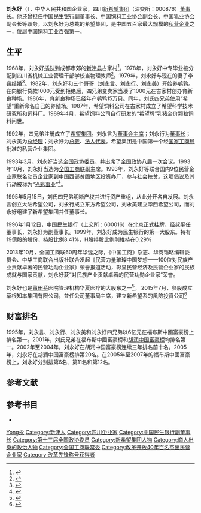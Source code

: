 {{Infobox person
| 姓名     = 劉永好
| 圖像     = 刘永好.png
| 图像说明 = 刘永好
| 出生日期 = {{Birth year and age|1951|9}}
| 出生地   = {{CHN}}[[四川省|四川省]][[新津縣|新津縣]]
| 死亡日期 = <!-- {{Death date and age|YYYY|MM|DD|YYYY|MM|DD}}（死亡在前，出生在後） -->
| 死亡地   = 
| 國籍     = {{PRC}}
| 籍貫     = <!-- （僅限部分地區人士使用） -->
| 種族     = 漢族
| 語言     = 普通話、四川话
| 教育程度 = 本科
| 母校     = 四川[[工程职业技术学院|工程职业技术学院]]
| 職業     = 四川[[新希望集团|新希望集团]][[董事长|董事长]]<br />[[全国政协|全国政协]]常委<br />[[全国政协经济委员会|全国政协经济委员会]]副主任
| 淨資產     = {{profit}} 610億人民幣（2015年）
| 機構     = [[新希望集團|新希望集團]]
| 知名作品 = 
| 政黨     = 
| 宗教信仰 = 
| 配偶     = 李巍<ref>{{cite web |url=http://tj.house.sina.com.cn/f/2008-04-24/172478926.html |title=李巍 刘永好的“金钥匙” |accessdate=2008-05-16 |date=2008-04-24 |publisher=[[新浪|新浪]] |deadurl=yes |archiveurl=https://web.archive.org/web/20080724112439/http://tj.house.sina.com.cn/f/2008-04-24/172478926.html |archivedate=2008-07-24 }}</ref>
| 子女     = 刘畅（女儿）<ref>{{cite news| first=| last=| coauthors=| title=胡润推中国女富豪榜 刘永好26岁千金入围前十| date=2006-10-13| publisher=[[千龙网|千龙网]]| url=http://finance.qianlong.com/30055/2006/10/13/2530@3457804.htm| work=[[北京娱乐信报|北京娱乐信报]]| pages=| accessdate=2008-05-16| deadurl=yes| archiveurl=https://web.archive.org/web/20070808211641/http://finance.qianlong.com/30055/2006/10/13/2530@3457804.htm| archivedate=2007-08-08}}</ref>
| 父母     = 
| 親屬     = 大哥：[[刘永言|刘永言]]<br>二哥：[[刘永行|刘永行]]<br>三哥：[[刘永美|刘永美]]<br>妹妹：[[刘永红|刘永红]]
| past = 
*[[四川省机械工业管理干部学校|四川省机械工业管理干部学校]]教师（1973年9月～1982年11月）
*[[成都希望有限公司|成都希望有限公司]]副董事长（1982年12月～1993年2月）
*[[希望集团|希望集团]]总裁（1993年3月～至今）
*第八届、第九届、第十届全国政协委员（1993年3月～至今）
*第七届、第八届全国工商联副主席（1993年11月～2002年10月）
*[[中国民生银行|中国民生银行]]副董事长（1995年12月～2006年）
*[[山东六和集团|山东六和集团]]有限公司董事长
*民生人寿保险股份有限公司监事长
*[[新希望集团|新希望集团]]董事长（1997年1月～至今）
*四川新希望农业股份有限公司董事长（1998年～至今）
*[[中国饲料工业协会|中国饲料工业协会]]副会长
*[[中国乳业协会|中国乳业协会]]副会长
*第九届、第十届全国政协常委（1998年3月～至今）
*全国政协政治经济委员会副主任（2003年3月～2013年3月）
*2013年中国全国人民代表大会代表
|awards=
*中国十大改革风云人物
*中国十佳民营企业家
*中国十大扶贫状元
*2002年中国十大民营企业家
*2002年中国十大金融风云人物
*2000年美国《[[商业周刊|商业周刊]]》亚洲之星
}}
'''刘永好'''（{{bd|1951年|9月|||L刘}}），中华人民共和国企业家，四川[[新希望集团|新希望集团]]（深交所：000876）[[董事长|董事长]]。他还曾担任[[中国民生银行|中国民生银行]]副董事长、[[中国饲料工业协会|中国饲料工业协会]]副会长、[[中国乳业协会|中国乳业协会]]副会长等职务。以刘永好为总裁的希望集团，是中国五百家最大规模的[[私营企业|私营企业]]之一，位居中国饲料工业百强第一。

== 生平 ==
1968年，刘永好[[插队落户|插队]]到成都市郊的[[新津县|新津县]]古家村<ref>{{cite web |url=http://info.ceo.hc360.com/2005/06/16164113439.shtml |title=刘永好创业路：鹌鹑蛋孵出民生银行 |accessdate=2008-05-16 |author1=孙虹钢 |author2=陈斌 |work=人力资本 |publisher=[[慧聪网|慧聪网]] |archive-date=2016-03-06 |archive-url=https://web.archive.org/web/20160306072718/http://info.ceo.hc360.com/2005/06/16164113439.shtml |dead-url=no }}</ref>。1978年，刘永好中专毕业被分配到四川省机械工业管理干部学校当物理教师<ref>{{cite web |url=http://cppcc.people.com.cn/GB/49056/6733390.html |title=民营经济：风雨三十年 |accessdate=2008-05-16 |author1=任一龙 |date=2008-01-04 |work=[[人民政协报|人民政协报]] |publisher=[[人民网|人民网]]  |archive-date=2016-03-04 |archive-url=https://web.archive.org/web/20160304104427/http://cppcc.people.com.cn/GB/49056/6733390.html |dead-url=no }}</ref>。1979年，刘永好与现在的妻子李巍结婚<ref>{{cite web |url=http://shang.cnfamily.com/200201/ca16999.htm |title=大陆首富刘永好：别说我是“中国头号新好男人” |accessdate=2008-05-16 |author1=徐剑 |work=家庭期刊 |deadurl=yes |archiveurl=https://web.archive.org/web/20160306195650/http://shang.cnfamily.com/200201/ca16999.htm |archivedate=2016-03-06 }}</ref>。1982年，刘永好和三个哥哥（[[刘永言|刘永言]]、[[刘永行|刘永行]]、[[刘永美|刘永美]]）开始养[[鹌鹑|鹌鹑]]。在向银行贷款1000元受到拒绝后，四兄弟变卖家当凑了1000元在古家村创办育新良种场。1986年，育新良种场已经年产鹌鹑15万只。同年，刘氏四兄弟使用“希望”重新命名自己的养殖场。1987年，希望饲料公司在古家村成立了希望科学技术研究所和饲料厂。1989年4月，希望饲料公司自行研发的“希望牌”乳猪全价颗粒饲料问世。

1992年，四兄弟注册成立了[[希望集团|希望集团]]。刘永言为[[董事会主席|董事会主席]]；刘永行为[[董事长|董事长]]；刘永美为[[总经理|总经理]]；刘永好为[[总裁|总裁]]、[[法人代表|法人代表]]。希望集团是中国第一个经[[中华人民共和国国家工商行政管理总局|国家工商局]]批准的私营企业集团。

1993年3月，刘永好当选[[全国政协委员|全国政协委员]]，并出席了[[全国政协|全国政协]]八届一次会议。1993年10月，刘永好当选为[[全国工商联|全国工商联]]副主席。1993年，刘永好等联合国内9位民营企业家联名动员企业家到中国西部贫困地区投资办厂，参与社会扶贫。这项倡议及其行动被称为“[[光彩事业|光彩事业]]”<ref>{{cite web |url=http://www.newhopegroup.com/zjlyh.asp |title=集团法人代表、董事长介绍 |accessdate=2008-05-16 |publisher=新希望集团 |deadurl=yes |archiveurl=https://web.archive.org/web/20080525095611/http://www.newhopegroup.com/zjlyh.asp |archivedate=2008-05-25 }}</ref>。

1995年5月15日，刘氏四兄弟明晰产权并进行资产重组，从此分开各自发展。刘永言创立大陆希望公司，刘永行成立东方希望公司，刘永美建立华西希望公司，而刘永好组建了新希望集团并任董事长。

1996年1月12日，中国民生银行（上交所：600016）在北京正式挂牌，[[经叔平|经叔平]]任董事长，刘永好为副董事长。1999年，刘永好成为民生银行的第一大股东。持有19億股的股份，持股比例8.41%，H股持股比例則維持在0.29%

2013年10月，全国工商联60周年华诞之际，《中国工商》杂志、华商韬略编辑委员会、中华工商联合出版社联合发起《民营力量璀璨中国梦想——100位对民族产业贡献卓著的民营功勋企业家》荣誉报道活动，彰显民营经济及民营企业家的民族成就与国家贡献，刘永好获“对民族产业贡献卓著的民营功勋企业家”荣誉。

刘永好也是[[莆田系|莆田系]]医院管理机构华夏医疗的大股东之一<ref>{{cite web |url=http://finance.ifeng.com/a/20160508/14370009_0.shtml |title=莆田系医院股东刘永好：要检讨 今后投资要考虑多些 |accessdate=2016-05-08 |publisher=新京报 |archive-date=2016年5月9日 |archive-url=https://web.archive.org/web/20160509170428/http://finance.ifeng.com/a/20160508/14370009_0.shtml |dead-url=no }}</ref>。
2015年7月，參股成立草根知本集团有限公司，並任公司董事局主席，建立新希望系的風險投資公司<ref>{{Cite web |url=http://www.caogenzhiben.com/abtus/index/id/231.html |title=草根知本集团有限公司 |access-date=2022-04-15 |archive-date=2021-12-31 |archive-url=https://web.archive.org/web/20211231202521/http://caogenzhiben.com/abtus/index/id/231.html }}</ref>

== 财富排名 ==
1995年，刘永言、刘永行、刘永美和刘永好四兄弟以6亿元在福布斯中國富豪榜上排名第一。2001年，刘氏兄弟在福布斯中國富豪榜和[[胡润中国富豪榜|胡润中国富豪榜]]均排名第一。2002年至2004年，刘永好在胡润中国富豪榜连续三年排名前十名。2005年，刘永好在胡润中国富豪榜排第20名。在2005年至2007年的福布斯中國富豪榜上，刘永好分别排第6名、第11名和第12名。

== 参考文献 ==
{{reflist}}

==参考书目==
*{{cite book |author1=刘永好|author2=李向辉 |title=《青年文摘》|chapter=〈刘永好谈“首富”〉 |pages=85–87 |date=2007-09-01 |publisher=中国青年出版社 |location=北京市朝阳区 |isbn=978-7-5006-6471-0}}

{{中华全国工商业联合会第七届执行委员会}}
{{中华全国工商业联合会第八届执行委员会}}
{{中国富豪榜}}

{{Authority control}}
{{DEFAULTSORT:Liu刘}}
[[Category:刘姓|Yong永]]
[[Category:新津人|Category:新津人]]
[[Category:四川企业家|Category:四川企业家]]
[[Category:中国民生银行副董事长|Category:中国民生银行副董事长]]
[[Category:第十三届全国政协委员|Category:第十三届全国政协委员]]
[[Category:新希望集团人物|Category:新希望集团人物]]
[[Category:商人出身的政治人物|Category:商人出身的政治人物]]
[[Category:全国工商联常委|Category:全国工商联常委]]
[[Category:改革开放40年百名杰出民营企业家|Category:改革开放40年百名杰出民营企业家]]
[[Category:改革先锋称号获得者|Category:改革先锋称号获得者]]